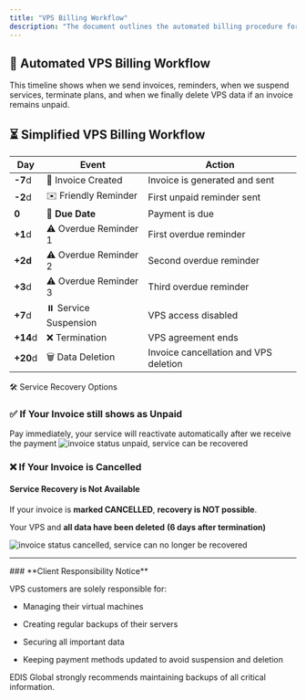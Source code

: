 ```yaml
---
title: "VPS Billing Workflow"
description: "The document outlines the automated billing procedure for EDIS Global VPS services, including invoice generation, credit card captures, friendly and overdue reminders, service suspension, termination and data deletion."
---
```


## 🚀 Automated VPS Billing Workflow

This timeline shows when we send invoices, reminders, when we suspend services, terminate plans, and when we finally delete VPS data if an invoice remains unpaid.

## ⏳ Simplified VPS Billing Workflow

| **Day**  | **Event**             | **Action**                            |
| -------- | --------------------- | ------------------------------------- |
| **-7**d  | 🧾 Invoice Created    | Invoice is generated and sent         |
| **-2**d  | ✉️ Friendly Reminder  | First unpaid reminder sent            |
| **0**    | **📅 Due Date**       | Payment is due                        |
| **+1**d  | ⚠️ Overdue Reminder 1 | First overdue reminder                |
| **+2d**  | ⚠️ Overdue Reminder 2 | Second overdue reminder               |
| **+3**d  | ⚠️ Overdue Reminder 3 | Third overdue reminder                |
| **+7**d  | ⏸️ Service Suspension | VPS access disabled                   |
| **+14**d | ❌ Termination         | VPS agreement ends                    |
| **+20**d | 🗑️ Data Deletion     | Invoice cancellation and VPS deletion |



🛠 Service Recovery Options



### **✅ If Your Invoice still shows as Unpaid**

​Pay immediately, your service will reactivate automatically after we receive the payment
![invoice status unpaid, service can be recovered](/invoice-status-unpaid-cropped.webp)



### **❌ If Your Invoice is Cancelled**

#### Service Recovery is Not Available

If your invoice is **marked CANCELLED**, **recovery is NOT possible**.

Your VPS and **all data have been deleted** **(6 days after termination)**

![invoice status cancelled, service can no longer be recovered](/invoice-status-cancelled-cropped.webp)

***

<Note>
  ### **Client Responsibility Notice**

  VPS customers are solely responsible for:

  * Managing their virtual machines

  * Creating regular backups of their servers

  * Securing all important data

  * Keeping payment methods updated to avoid suspension and deletion




  EDIS Global strongly recommends maintaining backups of all critical information.
</Note>